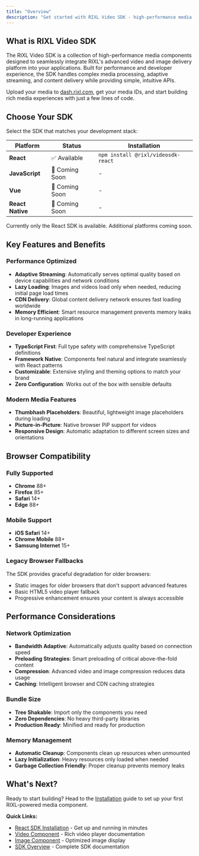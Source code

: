 ```yaml
---
title: "Overview"
description: "Get started with RIXL Video SDK - high-performance media components for modern web applications"
---
```


## What is RIXL Video SDK

The RIXL Video SDK is a collection of high-performance media components designed to seamlessly integrate RIXL's advanced video and image delivery platform into your applications. Built for performance and developer experience, the SDK handles complex media processing, adaptive streaming, and content delivery while providing simple, intuitive APIs.

Upload your media to [dash.rixl.com](https://dash.rixl.com), get your media IDs, and start building rich media experiences with just a few lines of code.

## Choose Your SDK

Select the SDK that matches your development stack:

| Platform         | Status         | Installation                       |
|------------------|----------------|------------------------------------|
| **React**        | ✅ Available    | `npm install @rixl/videosdk-react` |
| **JavaScript**   | 🚧 Coming Soon | -                                  |
| **Vue**          | 🚧 Coming Soon | -                                  |
| **React Native** | 🚧 Coming Soon | -                                  |

<Callout type="info">
  Currently only the React SDK is available. Additional platforms coming soon.
</Callout>

## Key Features and Benefits

### **Performance Optimized**
- **Adaptive Streaming**: Automatically serves optimal quality based on device capabilities and network conditions
- **Lazy Loading**: Images and videos load only when needed, reducing initial page load times
- **CDN Delivery**: Global content delivery network ensures fast loading worldwide
- **Memory Efficient**: Smart resource management prevents memory leaks in long-running applications

### **Developer Experience**
- **TypeScript First**: Full type safety with comprehensive TypeScript definitions
- **Framework Native**: Components feel natural and integrate seamlessly with React patterns
- **Customizable**: Extensive styling and theming options to match your brand
- **Zero Configuration**: Works out of the box with sensible defaults

### **Modern Media Features**
- **Thumbhash Placeholders**: Beautiful, lightweight image placeholders during loading
- **Picture-in-Picture**: Native browser PiP support for videos
- **Responsive Design**: Automatic adaptation to different screen sizes and orientations

## Browser Compatibility

### Fully Supported
- **Chrome** 88+
- **Firefox** 85+
- **Safari** 14+
- **Edge** 88+

### Mobile Support
- **iOS Safari** 14+
- **Chrome Mobile** 88+
- **Samsung Internet** 15+

### Legacy Browser Fallbacks
The SDK provides graceful degradation for older browsers:
- Static images for older browsers that don't support advanced features
- Basic HTML5 video player fallback
- Progressive enhancement ensures your content is always accessible

## Performance Considerations

### Network Optimization
- **Bandwidth Adaptive**: Automatically adjusts quality based on connection speed
- **Preloading Strategies**: Smart preloading of critical above-the-fold content
- **Compression**: Advanced video and image compression reduces data usage
- **Caching**: Intelligent browser and CDN caching strategies

### Bundle Size
- **Tree Shakable**: Import only the components you need
- **Zero Dependencies**: No heavy third-party libraries
- **Production Ready**: Minified and ready for production

### Memory Management
- **Automatic Cleanup**: Components clean up resources when unmounted
- **Lazy Initialization**: Heavy resources only loaded when needed
- **Garbage Collection Friendly**: Proper cleanup prevents memory leaks

## What's Next?

Ready to start building? Head to the [Installation](/en/sdk/getting-started/installation) guide to set up your first RIXL-powered media component.

**Quick Links:**
- [React SDK Installation](/en/sdk/getting-started/installation) - Get up and running in minutes
- [Video Component](/en/sdk/video-component) - Rich video player documentation
- [Image Component](/en/sdk/image-component) - Optimized image display
- [SDK Overview](/en/sdk/getting-started) - Complete SDK documentation
